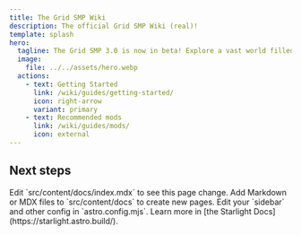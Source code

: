 ```yaml
---
title: The Grid SMP Wiki
description: The official Grid SMP Wiki (real)!
template: splash
hero:
  tagline: The Grid SMP 3.0 is now in beta! Explore a vast world filled with stunning landscapes, challenging quests, and a vibrant community of players.
  image:
    file: ../../assets/hero.webp
  actions:
    - text: Getting Started
      link: /wiki/guides/getting-started/
      icon: right-arrow
      variant: primary
    - text: Recommended mods
      link: /wiki/guides/mods/
      icon: external
---
```



## Next steps

<CardGrid stagger>
	<Card title="Update content" icon="pencil">
		Edit `src/content/docs/index.mdx` to see this page change.
	</Card>
	<Card title="Add new content" icon="add-document">
		Add Markdown or MDX files to `src/content/docs` to create new pages.
	</Card>
	<Card title="Configure your site" icon="setting">
		Edit your `sidebar` and other config in `astro.config.mjs`.
	</Card>
	<Card title="Read the docs" icon="open-book">
		Learn more in [the Starlight Docs](https://starlight.astro.build/).
	</Card>
</CardGrid>
